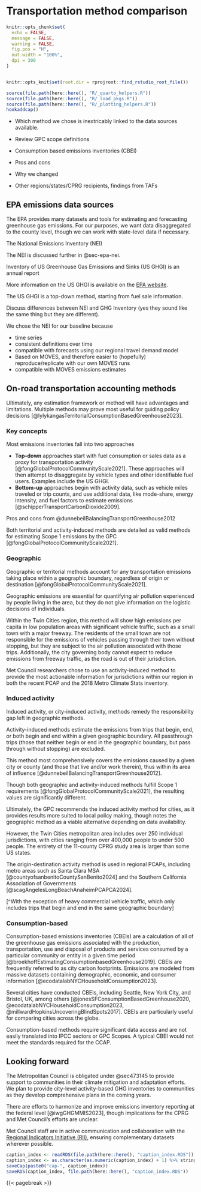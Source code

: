 # Transportation method comparison
```r
knitr::opts_chunk$set(
  echo = FALSE,
  message = FALSE,
  warning = FALSE,
  fig.pos = "H",
  out.width = "100%",
  dpi = 300
)


knitr::opts_knit$set(root.dir = rprojroot::find_rstudio_root_file())
```
```r
source(file.path(here::here(), "R/_quarto_helpers.R"))
source(file.path(here::here(), "R/_load_pkgs.R"))
source(file.path(here::here(), "R/_plotting_helpers.R"))
hookaddcap()
```

- Which method we chose is inextricably linked to the data sources available. 

- Review GPC scope definitions
- Consumption based emissions inventories (CBEI)
- Pros and cons
- Why we changed
- Other regions/states/CPRG recipients, findings from TAFs

## EPA emissions data sources

The EPA provides many datasets and tools for estimating and forecasting greenhouse gas emissions. For our purposes, we want data disaggregated to the county level, though we can work with state-level data if necessary.

The National Emissions Inventory (NEI) 

The NEI is discussed further in @sec-epa-nei. 

Inventory of US Greenhouse Gas Emissions and Sinks (US GHGI) is an annual report 

More information on the US GHGI is available on the [EPA website](https://www.epa.gov/ghgemissions/inventory-us-greenhouse-gas-emissions-and-sinks). 


The US GHGI is a top-down method, starting from fuel sale information. 

Discuss differences between NEI and GHG Inventory (yes they sound like the same thing but they are different).

We chose the NEI for our baseline because

- time series
- consistent definitions over time
- compatible with forecasts using our regional travel demand model
- Based on MOVES, and therefore easier to (hopefully) reproduce/replicate with our own MOVES runs
- compatible with MOVES emissions estimates


## On-road transportation accounting methods

Ultimately, any estimation framework or method will have advantages and limitations. Multiple methods may prove most useful for guiding policy decisions [@lylykangasTerritorialConsumptionBasedGreenhouse2023]. 

::: {.callout-note}
### Key concepts

Most emissions inventories fall into two approaches

- **Top-down** approaches start with fuel consumption or sales data as a proxy for transportation activity [@fongGlobalProtocolCommunityScale2021]. These approaches will then attempt to disaggregate by vehicle types and other identifiable fuel users. Examples include the US GHGI.
- **Bottom-up** approaches begin with activity data, such as vehicle miles traveled or trip counts, and use additional data, like mode-share, energy intensity, and fuel factors to estimate emissions [@schipperTransportCarbonDioxide2009].

::: 

Pros and cons from @dunnebeilBalancingTransportGreenhouse2012

Both territorial and activity-induced methods are detailed as valid methods for estimating Scope 1 emissions by the GPC [@fongGlobalProtocolCommunityScale2021]. 

### Geographic

Geographic or territorial methods account for any transportation emissions taking place within a geographic boundary, regardless of origin or destination [@fongGlobalProtocolCommunityScale2021].

Geographic emissions are essential for quantifying air pollution experienced by people living in the area, but they do not give information on the logistic decisions of individuals.

Within the Twin Cities region, this method will show high emissions per capita in low population areas with significant vehicle traffic, such as a small town with a major freeway. The residents of the small town are not responsible for the emissions of vehicles passing through their town without stopping, but they are subject to the air pollution associated with those trips. Additionally, the city governing body cannot expect to reduce emissions from freeway traffic, as the road is out of their jurisdiction.

Met Council researchers chose to use an activity-induced method to provide the most actionable information for jurisdictions within our region in both the recent PCAP and the 2018 Metro Climate Stats inventory.

### Induced activity

Induced activity, or city-induced activity, methods remedy the responsibility gap left in geographic methods. 

Activity-induced methods estimate the emissions from trips that begin, end, or both begin and end within a given geographic boundary. All passthrough trips (those that neither begin or end in the geographic boundary, but pass through without stopping) are excluded. 

This method most comprehensively covers the emissions caused by a given city or county (and those that live and/or work therein), thus within its area of influence [@dunnebeilBalancingTransportGreenhouse2012]. 

Though both geographic and activity-induced methods fulfill Scope 1 requirements [@fongGlobalProtocolCommunityScale2021], the resulting values are significantly different.

Ultimately, the GPC recommends the induced activity method for cities, as it provides results more suited to local policy making, though notes the geographic method as a viable alternative depending on data availability.

However, the Twin Cities metropolitan area includes over 250 individual jurisdictions, with cities ranging from over 400,000 people to under 500 people. The entirety of the 11-county CPRG study area is larger than some US states. 

The origin-destination activity method is used in regional PCAPs, including metro areas such as Santa Clara MSA [@countyofsanbenitoCountySanBenito2024] and the Southern California Association of Governments [@scagAngelesLongBeachAnaheimPCAPCA2024]. 

 [^With the exception of heavy commercial vehicle traffic, which only includes trips that begin and end in the same geographic boundary]

### Consumption-based 

Consumption-based emissions inventories (CBEIs) are a calculation of all of the greenhouse gas emissions associated with the production, transportation, use and disposal of products and services consumed by a particular community or entity in a given time period [@broekhoffEstimatingConsumptionbasedGreenhouse2019]. CBEIs are frequently referred to as city carbon footprints. Emissions are modeled from massive datasets containing demographic, economic, and consumer information [@ecodatalabNYCHouseholdConsumption2023]. 

Several cities have conducted CBEIs, including Seattle, New York City, and Bristol, UK, among others [@jonesSFConsumptionBasedGreenhouse2020, @ecodatalabNYCHouseholdConsumption2023, @millwardHopkinsUncoveringBlindSpots2017]. CBEIs are particularly useful for comparing cities across the globe. 

Consumption-based methods require significant data access and are not easily translated into IPCC sectors or GPC Scopes. A typical CBEI would not meet the standards required for the CCAP. 

## Looking forward

The Metropolitan Council is obligated under @sec473145 to provide support to communities in their climate mitigation and adaptation efforts. We plan to provide city-level activity-based GHG inventories to communities as they develop comprehensive plans in the coming years.  

There are efforts to harmonize and improve emissions inventory reporting at the federal level [@iwgGHGMMIS2023], though implications for the CPRG and Met Council's efforts are unclear. 

Met Council staff are in active communication and collaboration with the [Regional Indicators Initiative (RII)](https://www.regionalindicatorsmn.com/), ensuring complementary datasets wherever possible.  

```r
caption_index <- readRDS(file.path(here::here(), "caption_index.RDS"))
caption_index <- as.character(as.numeric(caption_index) + 1) %>% stringr::str_pad(width = 2, side = "left", pad = "0")
saveCap(paste0("cap-", caption_index))
saveRDS(caption_index, file.path(here::here(), "caption_index.RDS"))
```
{{< pagebreak >}}
